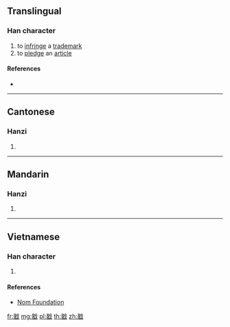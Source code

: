 {{character info/new}}
==Translingual==

===Han character===
{{Han char|rn=62|rad=戈|as=09|sn=13|four=13150|canj=NTI|ids=⿰盈戈}}

# to [[infringe]] a [[trademark]]
# to [[pledge]] an [[article]]

====References====
* {{Han ref|kx=0413.241|dkj=11625|dj=0756.180|hdz=21409.060|uh=6224|ud=25124|bh=DD76|bd=56694}}

----

==Cantonese==

===Hanzi===
{{yue-hanzi|jyut=koi3|y=koi3}}

# {{defn|lang=yue|sort=戈09}}

----

==Mandarin==

===Hanzi===
{{cmn-hanzi|pin=[[gài]] ([[gai4]])|wg=kai<sup>4</sup>}}

# {{defn|lang=cmn|sort=戈09}}

----

==Vietnamese==

===Han character===
{{vi-readings|rs=戈09|hanviet=[[cái]], [[ngải]]}}

# {{defn|lang=vi|sort=戈09}}

====References====
* [http://nomfoundation.org/common/nom_details.php?codepoint=6224 Nom Foundation]

[[fr:戤]]
[[mg:戤]]
[[pl:戤]]
[[th:戤]]
[[zh:戤]]